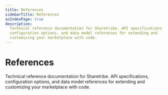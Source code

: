 ```yaml
---
title: References
sidebarTitle: References
asIndexPage: true
description:
  Technical reference documentation for Sharetribe. API specifications,
  configuration options, and data model references for extending and
  customizing your marketplace with code.
---
```



# References

Technical reference documentation for Sharetribe. API specifications,
configuration options, and data model references for extending and
customizing your marketplace with code.

<Cards>
  <Cards.Card title="Assets" href="/references/assets/" />
  <Cards.Card
    title="Availability management"
    href="/references/availability/"
  />
  <Cards.Card
    title="Email templates"
    href="/references/email-templates/"
  />
  <Cards.Card title="Events" href="/references/events/" />
  <Cards.Card title="Extended data" href="/references/extended-data/" />
  <Cards.Card
    title="Page asset schema"
    href="/references/page-asset-schema/"
  />
  <Cards.Card
    title="Listing stock management"
    href="/references/stock/"
  />
  <Cards.Card
    title="Transaction process actions"
    href="/references/transaction-process-actions/"
  />
  <Cards.Card
    title="Transaction process format"
    href="/references/transaction-process-format/"
  />
  <Cards.Card
    title="Transaction process time expressions"
    href="/references/transaction-process-time-expressions/"
  />
</Cards>
